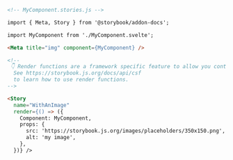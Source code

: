 ```md
<!-- MyComponent.stories.js -->

import { Meta, Story } from '@storybook/addon-docs';

import MyComponent from './MyComponent.svelte';

<Meta title="img" component={MyComponent} />

<!--
 👇 Render functions are a framework specific feature to allow you control on how the component renders.
  See https://storybook.js.org/docs/api/csf
  to learn how to use render functions.
-->

<Story 
  name="WithAnImage"
  render={() => ({
    Component: MyComponent,
    props: {
      src: 'https://storybook.js.org/images/placeholders/350x150.png',
      alt: 'my image',
    },
  })} />
```